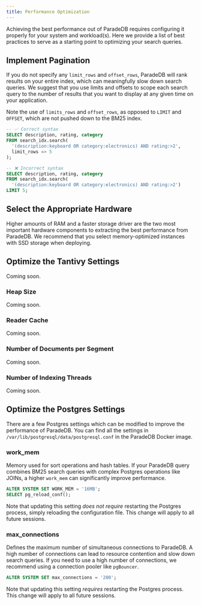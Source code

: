 ```yaml
---
title: Performance Optimization
---
```


Achieving the best performance out of ParadeDB requires configuring it properly for your system
and workload(s). Here we provide a list of best practices to serve as a starting point to optimizing
your search queries.

## Implement Pagination

If you do not specify any `limit_rows` and `offset_rows`, ParadeDB will rank results on your entire
index, which can meaningfully slow down search queries. We suggest that you use limits and offsets to
scope each search query to the number of results that you want to display at any given time on your application.

Note the use of `limits_rows` and `offset_rows`, as opposed to `LIMIT` and `OFFSET`, which are not pushed down
to the BM25 index.

```sql
-- ✅ Correct syntax
SELECT description, rating, category
FROM search_idx.search(
  '(description:keyboard OR category:electronics) AND rating:>2',
  limit_rows => 5
);

-- ❌ Incorrect syntax
SELECT description, rating, category
FROM search_idx.search(
  '(description:keyboard OR category:electronics) AND rating:>2')
LIMIT 5;
```

## Select the Appropriate Hardware

Higher amounts of RAM and a faster storage driver are the two most important hardware components
to extracting the best performance from ParadeDB. We recommend that you select memory-optimized instances
with SSD storage when deploying.

## Optimize the Tantivy Settings

Coming soon.

### Heap Size

Coming soon.

### Reader Cache

Coming soon.

### Number of Documents per Segment

Coming soon.

### Number of Indexing Threads

Coming soon.

## Optimize the Postgres Settings

There are a few Postgres settings which can be modified to improve the performance of ParadeDB. You can find
all the settings in `/var/lib/postgresql/data/postgresql.conf` in the ParadeDB Docker image.

### work_mem

Memory used for sort operations and hash tables. If your ParadeDB query combines BM25 search
queries with complex Postgres operations like JOINs, a higher `work_mem` can significantly
improve performance.

```sql
ALTER SYSTEM SET WORK_MEM = '16MB';
SELECT pg_reload_conf();
```

Note that updating this setting _does not require_ restarting the Postgres process, simply reloading
the configuration file. This change will apply to all future sessions.

### max_connections

Defines the maximum number of simultaneous connections to ParadeDB. A high number of connections
can lead to resource contention and slow down search queries. If you need to use a high number of
connections, we recommend using a connection pooler like `pgBouncer`.

```sql
ALTER SYSTEM SET max_connections = '200';
```

Note that updating this setting _requires_ restarting the Postgres process. This change will apply to
all future sessions.
